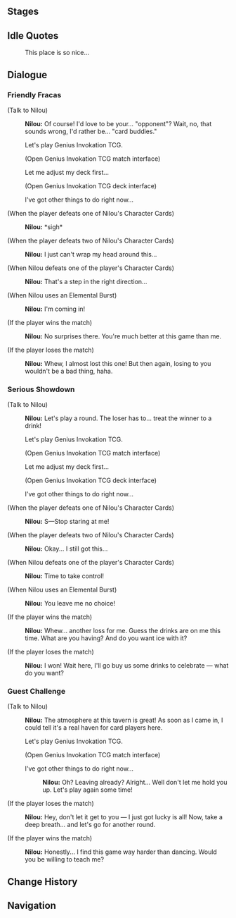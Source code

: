 {{Genius Invokation TCG Character Stages Intro}}

==Stages==
{{Genius Invokation TCG Stages/Detailed|Nilou}}

==Idle Quotes==
{{Dialogue Start}}
:{{DIcon|Idle}} This place is so nice...
{{Dialogue End}}

==Dialogue==
===Friendly Fracas===
{{Dialogue Start}}
;(Talk to Nilou)
:{{A|vo card nilou invite easy 01.ogg}} '''Nilou:''' Of course! I'd love to be your... "opponent"? Wait, no, that sounds wrong, I'd rather be... "card buddies."
:{{DIcon|TCG}} Let's play Genius Invokation TCG.
:;(Open Genius Invokation TCG match interface)
:{{DIcon}} Let me adjust my deck first...
:;(Open Genius Invokation TCG deck interface)
:{{DIcon}} I've got other things to do right now...

;(When the player defeats one of Nilou's Character Cards)
:{{A|vo card nilou ingame easy 02.ogg}} '''Nilou:''' *sigh*

;(When the player defeats two of Nilou's Character Cards)
:{{A|vo card nilou ingame easy 03.ogg}} '''Nilou:''' I just can't wrap my head around this...

;(When Nilou defeats one of the player's Character Cards)
:{{A|vo card nilou ingame easy 01.ogg}} '''Nilou:''' That's a step in the right direction...

;(When Nilou uses an Elemental Burst)
:{{A|vo card nilou ingame easy 04.ogg}} '''Nilou:''' I'm coming in!

;(If the player wins the match)
:{{A|vo card nilou invite easy 03.ogg}} '''Nilou:''' No surprises there. You're much better at this game than me.

;(If the player loses the match)
:{{A|vo card nilou invite easy 02.ogg}} '''Nilou:''' Whew, I almost lost this one! But then again, losing to you wouldn't be a bad thing, haha.
{{Dialogue End}}

===Serious Showdown===
{{Dialogue Start}}
;(Talk to Nilou)
:{{A|vo card nilou invite hard 01.ogg}} '''Nilou:''' Let's play a round. The loser has to... treat the winner to a drink!
:{{DIcon|TCG}} Let's play Genius Invokation TCG.
:;(Open Genius Invokation TCG match interface)
:{{DIcon}} Let me adjust my deck first...
:;(Open Genius Invokation TCG deck interface)
:{{DIcon}} I've got other things to do right now...

;(When the player defeats one of Nilou's Character Cards)
:{{A|vo card nilou ingame hard 02.ogg}} '''Nilou:''' S&mdash;Stop staring at me!

;(When the player defeats two of Nilou's Character Cards)
:{{A|vo card nilou ingame hard 03.ogg}} '''Nilou:''' Okay... I still got this...

;(When Nilou defeats one of the player's Character Cards)
:{{A|vo card nilou ingame hard 01.ogg}} '''Nilou:''' Time to take control!

;(When Nilou uses an Elemental Burst)
:{{A|vo card nilou ingame hard 04.ogg}} '''Nilou:''' You leave me no choice!

;(If the player wins the match)
:{{A|vo card nilou invite hard 03.ogg}} '''Nilou:''' Whew... another loss for me. Guess the drinks are on me this time. What are you having? And do you want ice with it?

;(If the player loses the match)
:{{A|vo card nilou invite hard 02.ogg}} '''Nilou:''' I won! Wait here, I'll go buy us some drinks to celebrate &mdash; what do you want?
{{Dialogue End}}

===Guest Challenge===
{{Dialogue Start}}
;(Talk to Nilou)
:{{A|vo card nilou freetalk 01.ogg}} '''Nilou:''' The atmosphere at this tavern is great! As soon as I came in, I could tell it's a real haven for card players here.
:{{DIcon|TCG}} Let's play Genius Invokation TCG.
:;(Open Genius Invokation TCG match interface)
:{{DIcon}} I've got other things to do right now...
::{{A|vo card nilou leave 01.ogg}} '''Nilou:''' Oh? Leaving already? Alright... Well don't let me hold you up. Let's play again some time!

;(If the player loses the match)
:{{A|vo card nilou endofgame win 01.ogg}} '''Nilou:''' Hey, don't let it get to you &mdash; I just got lucky is all! Now, take a deep breath... and let's go for another round.

;(If the player wins the match)
:{{A|vo card nilou endofgame fail 01.ogg}} '''Nilou:''' Honestly... I find this game way harder than dancing. Would you be willing to teach me?
{{Dialogue End}}

==Change History==
{{Change History|4.2}}

==Navigation==
{{Genius Invokation TCG Stages Navbox}}